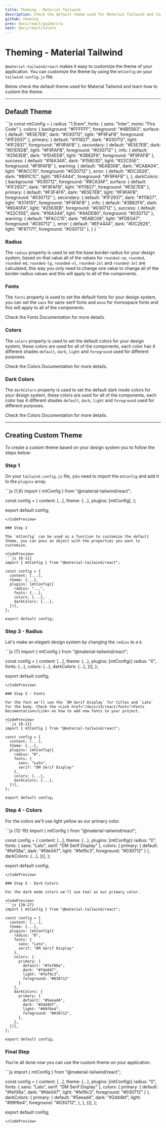 ```yaml
---
title: Theming - Material Tailwind
description: Check the default theme used for Material Tailwind and learn how to custom the theme.
github: theming
prev: docs/react/guide/cra
next: docs/react/colors
---
```


# Theming - Material Tailwind

`@material-tailwind/react` makes it easy to customize the theme of your application. You can customize the theme by using the `mtConfig` on your `tailwind.config.js` file.

Below check the default theme used for Material Tailwind and learn how to custom the theme.

---

## Default Theme

<CodePreview>
```js
const mtConfig = {
  radius: "1.5rem",
  fonts: {
    sans: "Inter",
    mono: "Fira Code"
  },
  colors: {
    background: "#FFFFFF",
    foreground: "#4B5563",
    surface: {
      default: "#E5E7EB",
      dark: "#030712",
      light: "#F9FaFB",
      foreground: "#1F2937"
    },
    primary: {
      default: "#111827",
      dark: "#030712",
      light: "#1F2937",
      foreground: "#F9FAFB"
    },
    secondary: {
      default: "#E5E7EB",
      dark: "#D1D5DB",
      light: "#F9FAFB",
      foreground: "#030712"
    },
    info: {
      default: "#2563EB",
      dark: "#1D4ED8",
      light: "#3B82F6",
      foreground: "#F9FAFB"
    },
    success: {
      default: "#16A34A",
      dark: "#15803D",
      light: "#22C55E",
      foreground: "#F9FAFB"
    },
    warning: {
      default: "#EAB308",
      dark: "#CA8A04",
      light: "#FACC15",
      foreground: "#030712"
    },
    error: {
      default: "#DC2626",
      dark: "#B91C1C",
      light: "#EF4444",
      foreground: "#F9FAFB"
    },
  },
  darkColors: {
    background: "#030712",
    foreground: "#9CA3AF",
    surface: {
      default: "#1F2937",
      dark: "#F9FAFB",
      light: "#111827",
      foreground: "#E5E7EB"
    },
    primary: {
      default: "#F3F4F6",
      dark: "#E5E7EB",
      light: "#F9FAFB",
      foreground: "#030712"
    },
    secondary: {
      default: "#1F2937",
      dark: "#111827",
      light: "#374151",
      foreground: "#F9FAFB"
    },
    info: {
      default: "#3B82F6",
      dark: "#60A5FA",
      light: "#2563EB",
      foreground: "#030712"
    },
    success: {
      default: "#22C55E",
      dark: "#16A34A",
      light: "#4ADE80",
      foreground: "#030712"
    },
    warning: {
      default: "#FACC15",
      dark: "#EABC08",
      light: "#FDE047",
      foreground: "#030712"
    },
    error: {
      default: "#EF4444",
      dark: "#DC2626",
      light: "#F87171",
      foreground: "#030712"
    },
  }
}
```
</CodePreview>

### Radius

The `radius` property is used to set the base border-radius for your design system, based on that value all of the values for `rounded-sm`, `rounded`, `rounded-md`, `rounded-lg`, `rounded-xl`, `rounded-2xl` and `rounded-3xl` are calculated, this way you only need to change one value to change all of the border-radius values and this will apply to all of the components.

### Fonts

The `fonts` property is used to set the default fonts for your design system, you can set the `sans` for sans-serif fonts and `mono` for monospace fonts and this will apply to all of the components.

Check the <Link href="/docs/v3/react/fonts">Fonts Documentation</Link> for more details.

### Colors

The `colors` property is used to set the default colors for your design system, these colors are used for all of the components, each color has 4 different shades `default`, `dark`, `light` and `foreground` used for different purposes.

Check the <Link href="/docs/v3/react/colors#light-mode-color-palette">Colors Documentation</Link> for more details.

### Dark Colors

The `darkColors` property is used to set the default dark mode colors for your design system, these colors are used for all of the components, each color has 4 different shades `default`, `dark`, `light` and `foreground` used for different purposes.

Check the <Link href="/docs/v3/react/colors#dark-mode-color-palette">Colors Documentation</Link> for more details.

---

## Creating Custom Theme

To create a custom theme based on your design system you to follow the steps below:

### Step 1

On your `tailwind.config.js` file, you need to import the `mtConfig` and add it to the `plugins` array.

<CodePreview>
```js {1,6}
import { mtConfig } from "@material-tailwind/react";
 
const config = {
  content: [...],
  theme: {...},
  plugins: [mtConfig],
};
 
export default config;
```
</CodePreview>

### Step 2

The `mtConfig` can be used as a function to customize the default theme, you can pass an object with the properties you want to customize.

<CodePreview>
```js {6-11}
import { mtConfig } from "@material-tailwind/react";
 
const config = {
  content: [...],
  theme: {...},
  plugins: [mtConfig({
    radius: "...",
    fonts: {...},
    colors: {...},
    darkColors: {...},
  })],
};
 
export default config;
```
</CodePreview>

### Step 3 - Radius

Let's make an elegant design system by changing the `radius` to a `0`.

<CodePreview>
```js {7}
import { mtConfig } from "@material-tailwind/react";
 
const config = {
  content: [...],
  theme: {...},
  plugins: [mtConfig({
    radius: "0",
    fonts: {...},
    colors: {...},
    darkColors: {...},
  })],
};
 
export default config;
```
</CodePreview>

### Step 3 - Fonts

For the font we'll use the `DM Serif Display` for titles and `Lato` for the body. Check the <Link href="/docs/v3/react/fonts">Fonts Documentation</Link> on how to add new fonts to your project.

<CodePreview>
```js {8-11}
import { mtConfig } from "@material-tailwind/react";
 
const config = {
  content: [...],
  theme: {...},
  plugins: [mtConfig({
    radius: "0",
    fonts: {
      sans: "Lato",
      serif: "DM Serif Display"
    },
    colors: {...},
    darkColors: {...},
  })],
};
 
export default config;
```
</CodePreview>

### Step 4 - Colors

For the colors we'll use light yellow as our primary color. 

<CodePreview>
```js {12-19}
import { mtConfig } from "@material-tailwind/react";
 
const config = {
  content: [...],
  theme: {...},
  plugins: [mtConfig({
    radius: "0",
    fonts: {
      sans: "Lato",
      serif: "DM Serif Display"
    },
    colors: {
      primary: {
        default: "#fef08a",
        dark: "#fde047",
        light: "#fef9c3",
        foreground: "#030712"
      }
    },
    darkColors: {...},
  })],
};
 
export default config;
```
</CodePreview>

### Step 5 - Dark Colors 

For the dark mode colors we'll use teal as our primary color. 

<CodePreview>
```js {20-27}
import { mtConfig } from "@material-tailwind/react";
 
const config = {
  content: [...],
  theme: {...},
  plugins: [mtConfig({
    radius: "0",
    fonts: {
      sans: "Lato",
      serif: "DM Serif Display"
    },
    colors: {
      primary: {
        default: "#fef08a",
        dark: "#fde047",
        light: "#fef9c3",
        foreground: "#030712"
      }
    },
    darkColors: {
      primary: {
        default: "#5eead4",
        dark: "#2dd4bf",
        light: "#99f6e4",
        foreground: "#030712",
      },
    },
  })],
};
 
export default config;
```
</CodePreview>

### Final Step

You're all done now you can use the custom theme on your application.

<CodePreview>
```js
import { mtConfig } from "@material-tailwind/react";
 
const config = {
  content: [...],
  theme: {...},
  plugins: [mtConfig({
    radius: "0",
    fonts: {
      sans: "Lato",
      serif: "DM Serif Display"
    },
    colors: {
      primary: {
        default: "#fef08a",
        dark: "#fde047",
        light: "#fef9c3",
        foreground: "#030712"
      }
    },
    darkColors: {
      primary: {
        default: "#5eead4",
        dark: "#2dd4bf",
        light: "#99f6e4",
        foreground: "#030712",
      },
    },
  })],
};
 
export default config;
```
</CodePreview>